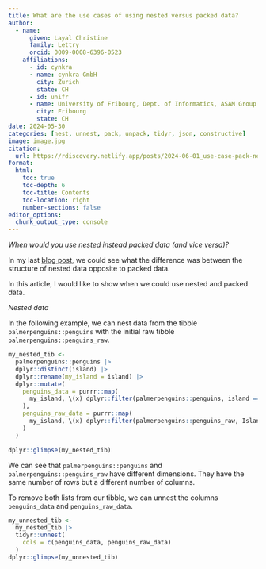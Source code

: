 ```yaml
---
title: What are the use cases of using nested versus packed data?
author:
  - name:
      given: Layal Christine
      family: Lettry
      orcid: 0009-0008-6396-0523
    affiliations:
      - id: cynkra
      - name: cynkra GmbH
        city: Zurich
        state: CH
      - id: unifr
      - name: University of Fribourg, Dept. of Informatics, ASAM Group
        city: Fribourg
        state: CH
date: 2024-05-30
categories: [nest, unnest, pack, unpack, tidyr, json, constructive]
image: image.jpg
citation: 
  url: https://rdiscovery.netlify.app/posts/2024-06-01_use-case-pack-nest/
format:
  html:
    toc: true
    toc-depth: 6
    toc-title: Contents
    toc-location: right
    number-sections: false
editor_options: 
  chunk_output_type: console
---
```


*When would you use nested instead packed data (and vice versa)?*

In my last [blog post](https://rdiscovery.netlify.app/posts/2024-05-30_pack-nest/), we could see what the difference was between the structure of nested data opposite to packed data. 

In this article, I would like to show when we could use nested and packed data.

*Nested data*

In the following example, we can nest data from the tibble `palmerpenguins::penguins` with the initial raw tibble `palmerpenguins::penguins_raw`.


```r
my_nested_tib <-
  palmerpenguins::penguins |>
  dplyr::distinct(island) |>
  dplyr::rename(my_island = island) |>
  dplyr::mutate(
    penguins_data = purrr::map(
      my_island, \(x) dplyr::filter(palmerpenguins::penguins, island == x)
    ),
    penguins_raw_data = purrr::map(
      my_island, \(x) dplyr::filter(palmerpenguins::penguins_raw, Island == x)
    )
  )

dplyr::glimpse(my_nested_tib)
```

We can see that `palmerpenguins::penguins` and `palmerpenguins::penguins_raw` have different dimensions. They have the same number of rows but a different number of columns.

To remove both lists from our tibble, we can unnest the columns `penguins_data` and `penguins_raw_data`.

```r
my_unnested_tib <-
  my_nested_tib |>
  tidyr::unnest(
    cols = c(penguins_data, penguins_raw_data)
  )
dplyr::glimpse(my_unnested_tib)
```
